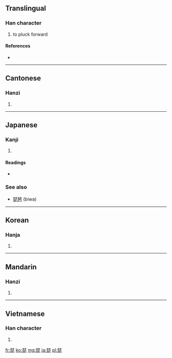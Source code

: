 ==Translingual==

===Han character===
{{Han char|rn=96|rad=玉|as=08|sn=12|four=1171<sub>1</sub>|canj=一土心心 (MGPP)}}

# to pluck forward

====References====
* {{Han ref|kx=0736.010|dkj=21080|dj=1147.090|hdz=21119.040|uh=7435|ud=29749|bh=B55C|bd=46428}}

----

==Cantonese==

===Hanzi===
{{yue-hanzi|jyut=|y=pei4}}

# {{defn|Cantonese|sort=玉08}}

----

==Japanese==

===Kanji===
{{ja-kanji|grade=|rs=玉08}}

# {{defn|Japanese|sort=玉08}}

====Readings====
* {{ja-readings|on=[[び]] (bi), [[ひ]] (hi)|kun=|nanori=}}

===See also===
* [[琵琶]] (biwa)

----

==Korean==

===Hanja===
{{ko-hanja|hangeul=비|eumhun=|rv=bi|mr=pi|y=pi}}

# {{defn|Korean|sort=玉08}}

----

==Mandarin==

===Hanzi===
{{cmn-hanzi|pin=[[pí]] ([[pi2]])|wg=p'i<sup>2</sup>}}

# {{defn|Mandarin|sort=玉08}}

----

==Vietnamese==

===Han character===
{{vi-hantu|[[tì]], [[tỳ]]|rs=玉08}}

# {{defn|Vietnamese|sort=玉08}}

[[fr:琵]]
[[ko:琵]]
[[mg:琵]]
[[ja:琵]]
[[pl:琵]]